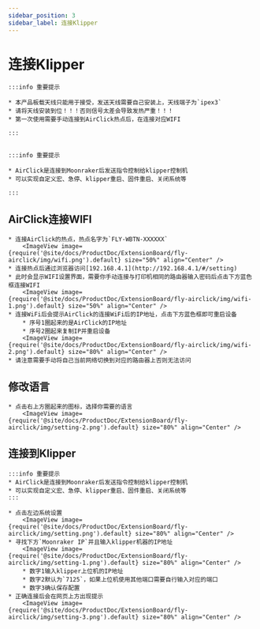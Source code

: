 ```yaml
---
sidebar_position: 3
sidebar_label: 连接Klipper
---
```




# 连接Klipper

    :::info 重要提示

    * 本产品板载天线只能用于接受，发送天线需要自己安装上，天线端子为`ipex3`
    * 请将天线安装到位！！！否则信号太差会导致发热严重！！！
    * 第一次使用需要手动连接到AirClick热点后，在连接对应WIFI

    :::


    :::info 重要提示

    * AirClick是连接到Moonraker后发送指令控制给klipper控制机
    * 可以实现自定义宏、急停、klipper重启、固件重启、关闭系统等

    :::

## AirClick连接WIFI

    * 连接AirClick的热点，热点名字为`FLY-WBTN-XXXXXX`
        <ImageView image={require('@site/docs/ProductDoc/ExtensionBoard/fly-airclick/img/wifi.png').default} size="50%" align="Center" />
    * 连接热点后通过浏览器访问[192.168.4.1](http://192.168.4.1/#/setting)
    * 此时会显示WIFI设置界面，需要你手动连接与打印机相同的路由器输入密码后点击下方蓝色框连接WIFI
        <ImageView image={require('@site/docs/ProductDoc/ExtensionBoard/fly-airclick/img/wifi-1.png').default} size="50%" align="Center" />
    * 连接WiFi后会提示AirClick的连接WiFi后的IP地址，点击下方蓝色框即可重启设备
        * 序号1圈起来的是AirClick的IP地址
        * 序号2圈起来复制IP并重启设备
        <ImageView image={require('@site/docs/ProductDoc/ExtensionBoard/fly-airclick/img/wifi-2.png').default} size="80%" align="Center" />
    * 请注意需要手动将自己当前网络切换到对应的路由器上否则无法访问

## 修改语言
    * 点击右上方圈起来的图标，选择你需要的语言
        <ImageView image={require('@site/docs/ProductDoc/ExtensionBoard/fly-airclick/img/setting-2.png').default} size="80%" align="Center" />

## 连接到Klipper

    :::info 重要提示
    * AirClick是连接到Moonraker后发送指令控制给klipper控制机
    * 可以实现自定义宏、急停、klipper重启、固件重启、关闭系统等
    :::

    * 点击左边系统设置
        <ImageView image={require('@site/docs/ProductDoc/ExtensionBoard/fly-airclick/img/setting.png').default} size="80%" align="Center" />
    * 寻找下方`Moonraker IP`并且输入klipper机器的IP地址
        <ImageView image={require('@site/docs/ProductDoc/ExtensionBoard/fly-airclick/img/setting-1.png').default} size="80%" align="Center" />
        * 数字1输入klipper上位机的IP地址
        * 数字2默认为`7125`，如果上位机使用其他端口需要自行输入对应的端口
        * 数字3确认保存配置
    * 正确连接后会在网页上方出现提示
        <ImageView image={require('@site/docs/ProductDoc/ExtensionBoard/fly-airclick/img/setting-3.png').default} size="80%" align="Center" />
